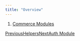 ```yaml
---
title: "Overview"
---
```


1. [Commerce Modules](/maginium/commerce-modules)

[PreviousHelpers](/maginium/the-basics/helpers)[NextAuth Module](/maginium/commerce-modules/auth-module)
